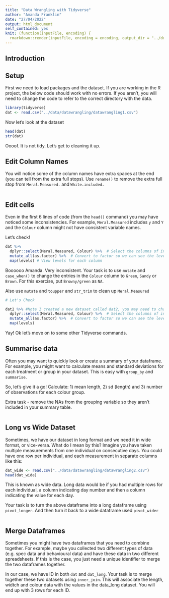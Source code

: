 ```yaml
---
title: "Data Wrangling with Tidyverse"
author: "Amanda Franklin"
date: "27/04/2022"
output: html_document
self_contained: yes
knit: (function(inputFile, encoding) {
  rmarkdown::render(inputFile, encoding = encoding, output_dir = "../docs") })
---
```


## Introduction



## Setup

First we need to load packages and the dataset. If you are working in the R
project, the below code should work with no errors. If you aren't, you will need
to change the code to refer to the correct directory with the data.

```r
library(tidyverse)
dat <- read.csv("../data/datawrangling/datawrangling1.csv")
```

Now let's look at the dataset

```r
head(dat)
str(dat)

```

Oooof. It is not tidy. Let's get to cleaning it up.

## Edit Column Names

You will notice some of the column names have extra spaces at the end (you can
tell from the extra full stops). Use `rename()` to remove the extra full stop
from `Meral.Measured.` and `White.included.`

```r



```

## Edit cells

Even in the first 6 lines of code (from the `head()` command) you may have 
noticed some inconsistencies. For example, `Meral.Measured` includes `y` and 
`Y` and the `Colour` column might not have consistent variable names.  
  
Let's check!

```r
dat %>% 
  dplyr::select(Meral.Measured, Colour) %>%  # Select the columns of interest
  mutate_all(as.factor) %>%  # Convert to factor so we can see the levels
  map(levels) # View levels for each column

```
Boooooo Amanda. Very inconsistent. Your task is to use `mutate` and `case_when()` 
to change the entries in the `Colour` column to `Green`, `Sandy` or `Brown`. For
this exercise, put `Browny/green` as `NA`.

Also use `mutate` and `toupper` and `str_trim` to clean up `Meral.Measured`

```r




# Let's Check

dat2 %>% #Note I created a new dataset called dat2, you may need to change this
  dplyr::select(Meral.Measured, Colour) %>%  # Select the columns of interest
  mutate_all(as.factor) %>%  # Convert to factor so we can see the levels
  map(levels) 

```

Yay! Ok let's move on to some other Tidyverse commands.

## Summarise data

Often you may want to quickly look or create a summary of your dataframe. For 
example, you  might want to calculate means and standard deviations for each
treatment or group in your dataset. This is easy with `group_by` and 
`summarise`.

So, let's give it a go! Calculate: 1) mean length, 2) sd (length) and 3) number 
of observations for each colour group.   
  
Extra task - remove the NAs from the grouping variable so they aren't included
in your summary table.

```r



```


## Long vs Wide Dataset

Sometimes, we have our dataset in long format and we need it in wide format, or
vice-versa. What do I mean by this? Imagine you have taken multiple measurements
from one individual on consecutive days. You could have one row per individual, 
and each measurement in separate columns like this:

```r

dat_wide <- read.csv("../data/datawrangling/datawrangling2.csv")
head(dat_wide)

```

This is known as wide data. Long data would be if you had multiple rows for each
individual, a column indicating day number and then a column indicating the 
value for each day.

Your task is to turn the above dataframe into a long dataframe using 
`pivot_longer`. And then turn it back to a wide dataframe used `pivot_wider`

```r



```

## Merge Dataframes

Sometimes you might have two dataframes that you need to combine together. For
example, maybe you collected two different types of data (e.g. spec data and
behavioural data) and have these data in two different spreadsheets. If this is
the case, you just need a unique identifier to merge the two dataframes 
together.

In our case, we have ID in both `dat` and `dat_long`. Your task is to merge
together these two datasets using `inner_join`. This will associate the length,
widtch and colour data with the values in the data_long dataset. You will
end up with 3 rows for each ID.

```r



```

